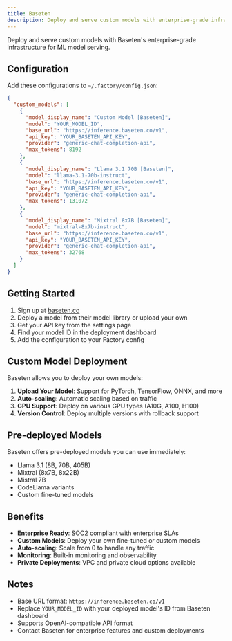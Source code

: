 ```yaml
---
title: Baseten
description: Deploy and serve custom models with enterprise-grade infrastructure
---
```


Deploy and serve custom models with Baseten's enterprise-grade infrastructure for ML model serving.

## Configuration

Add these configurations to `~/.factory/config.json`:

```json
{
  "custom_models": [
    {
      "model_display_name": "Custom Model [Baseten]",
      "model": "YOUR_MODEL_ID",
      "base_url": "https://inference.baseten.co/v1",
      "api_key": "YOUR_BASETEN_API_KEY",
      "provider": "generic-chat-completion-api",
      "max_tokens": 8192
    },
    {
      "model_display_name": "Llama 3.1 70B [Baseten]",
      "model": "llama-3.1-70b-instruct",
      "base_url": "https://inference.baseten.co/v1",
      "api_key": "YOUR_BASETEN_API_KEY",
      "provider": "generic-chat-completion-api",
      "max_tokens": 131072
    },
    {
      "model_display_name": "Mixtral 8x7B [Baseten]",
      "model": "mixtral-8x7b-instruct",
      "base_url": "https://inference.baseten.co/v1",
      "api_key": "YOUR_BASETEN_API_KEY",
      "provider": "generic-chat-completion-api",
      "max_tokens": 32768
    }
  ]
}
```

## Getting Started

1. Sign up at [baseten.co](https://baseten.co)
2. Deploy a model from their model library or upload your own
3. Get your API key from the settings page
4. Find your model ID in the deployment dashboard
5. Add the configuration to your Factory config

## Custom Model Deployment

Baseten allows you to deploy your own models:

1. **Upload Your Model**: Support for PyTorch, TensorFlow, ONNX, and more
2. **Auto-scaling**: Automatic scaling based on traffic
3. **GPU Support**: Deploy on various GPU types (A10G, A100, H100)
4. **Version Control**: Deploy multiple versions with rollback support

## Pre-deployed Models

Baseten offers pre-deployed models you can use immediately:

- Llama 3.1 (8B, 70B, 405B)
- Mixtral (8x7B, 8x22B)
- Mistral 7B
- CodeLlama variants
- Custom fine-tuned models

## Benefits

- **Enterprise Ready**: SOC2 compliant with enterprise SLAs
- **Custom Models**: Deploy your own fine-tuned or custom models
- **Auto-scaling**: Scale from 0 to handle any traffic
- **Monitoring**: Built-in monitoring and observability
- **Private Deployments**: VPC and private cloud options available

## Notes

- Base URL format: `https://inference.baseten.co/v1`
- Replace `YOUR_MODEL_ID` with your deployed model's ID from Baseten dashboard
- Supports OpenAI-compatible API format
- Contact Baseten for enterprise features and custom deployments
